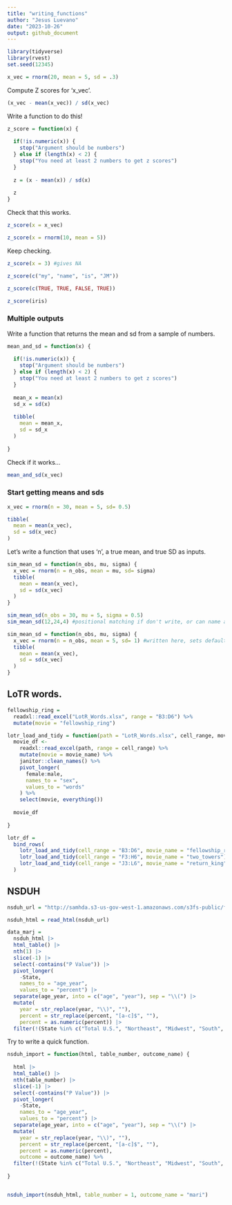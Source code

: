 ```yaml
---
title: "writing_functions"
author: "Jesus Luevano"
date: "2023-10-26"
output: github_document
---
```


```r
library(tidyverse)
library(rvest)
set.seed(12345)
```

```r
x_vec = rnorm(20, mean = 5, sd = .3)
```

Compute Z scores for 'x_vec'.

```r
(x_vec - mean(x_vec)) / sd(x_vec)
```

Write a function to do this!

```r
z_score = function(x) {
  
  if(!is.numeric(x)) {
    stop("Argument should be numbers")
  } else if (length(x) < 2) {
    stop("You need at least 2 numbers to get z scores")
  }
  
  z = (x - mean(x)) / sd(x)
  
  z
}
```

Check that this works.
```r
z_score(x = x_vec)

z_score(x = rnorm(10, mean = 5))
```

Keep checking.

```r
z_score(x = 3) #gives NA

z_score(c("my", "name", "is", "JM"))

z_score(c(TRUE, TRUE, FALSE, TRUE))

z_score(iris)
```



### Multiple outputs

Write a function that returns the mean and sd from a sample of numbers. 

```r
mean_and_sd = function(x) {
  
  if(!is.numeric(x)) {
    stop("Argument should be numbers")
  } else if (length(x) < 2) {
    stop("You need at least 2 numbers to get z scores")
  }
  
  mean_x = mean(x)
  sd_x = sd(x)
  
  tibble(
    mean = mean_x,
    sd = sd_x
  )
  
}
```

Check if it works...

```r
mean_and_sd(x_vec)
```


### Start getting means and sds

```r
x_vec = rnorm(n = 30, mean = 5, sd= 0.5)

tibble(
  mean = mean(x_vec),
  sd = sd(x_vec)
)
```

Let's write a function that uses 'n', a true mean, and true SD as inputs.

```r
sim_mean_sd = function(n_obs, mu, sigma) {
  x_vec = rnorm(n = n_obs, mean = mu, sd= sigma)
  tibble(
    mean = mean(x_vec),
    sd = sd(x_vec)
  )
}

sim_mean_sd(n_obs = 30, mu = 5, sigma = 0.5)
sim_mean_sd(12,24,4) #positional matching if don't write, or can name and mix up order but as named will find it

sim_mean_sd = function(n_obs, mu, sigma) {
  x_vec = rnorm(n = n_obs, mean = 5, sd= 1) #written here, sets default value unless operator overwrites
  tibble(
    mean = mean(x_vec),
    sd = sd(x_vec)
  )
}
```


## LoTR words.

```r
fellowship_ring = 
  readxl::read_excel("LotR_Words.xlsx", range = "B3:D6") %>%
  mutate(movie = "fellowship_ring")

lotr_load_and_tidy = function(path = "LotR_Words.xlsx", cell_range, movie_name) {
  movie_df <- 
    readxl::read_excel(path, range = cell_range) %>%
    mutate(movie = movie_name) %>%
    janitor::clean_names() %>%
    pivot_longer(
      female:male,
      names_to = "sex", 
      values_to = "words"
    ) %>%
    select(movie, everything())
  
  movie_df
  
}

lotr_df =
  bind_rows(
    lotr_load_and_tidy(cell_range = "B3:D6", movie_name = "fellowship_ring"),
    lotr_load_and_tidy(cell_range = "F3:H6", movie_name = "two_towers"),
    lotr_load_and_tidy(cell_range = "J3:L6", movie_name = "return_king")
  )

```

## NSDUH

```r
nsduh_url = "http://samhda.s3-us-gov-west-1.amazonaws.com/s3fs-public/field-uploads/2k15StateFiles/NSDUHsaeShortTermCHG2015.htm"

nsduh_html = read_html(nsduh_url)

data_marj = 
  nsduh_html |> 
  html_table() |> 
  nth(1) |>
  slice(-1) |> 
  select(-contains("P Value")) |>
  pivot_longer(
    -State,
    names_to = "age_year", 
    values_to = "percent") |>
  separate(age_year, into = c("age", "year"), sep = "\\(") |>
  mutate(
    year = str_replace(year, "\\)", ""),
    percent = str_replace(percent, "[a-c]$", ""),
    percent = as.numeric(percent)) |>
  filter(!(State %in% c("Total U.S.", "Northeast", "Midwest", "South", "West")))
```

Try to write a quick function.

```r
nsduh_import = function(html, table_number, outcome_name) {
  
  html |> 
  html_table() |> 
  nth(table_number) |>
  slice(-1) |> 
  select(-contains("P Value")) |>
  pivot_longer(
    -State,
    names_to = "age_year", 
    values_to = "percent") |>
  separate(age_year, into = c("age", "year"), sep = "\\(") |>
  mutate(
    year = str_replace(year, "\\)", ""),
    percent = str_replace(percent, "[a-c]$", ""),
    percent = as.numeric(percent),
    outcome = outcome_name) %>%
  filter(!(State %in% c("Total U.S.", "Northeast", "Midwest", "South", "West")))
  
}


nsduh_import(nsduh_html, table_number = 1, outcome_name = "mari")
```


